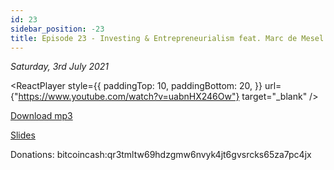 ```yaml
---
id: 23
sidebar_position: -23
title: Episode 23 - Investing & Entrepreneurialism feat. Marc de Mesel
---
```



_Saturday, 3rd July 2021_

<ReactPlayer
  style={{
    paddingTop: 10,
    paddingBottom: 20,
  }}
  url={"https://www.youtube.com/watch?v=uabnHX246Ow"}
  target="_blank"
/>

[Download mp3](https://drive.google.com/file/d/1s0to9O72GiWa4IW7U5iM-_dMdc1LFlkw/view?usp=sharing)

[Slides](https://docs.google.com/presentation/d/1FMb-L_Uk4r3G6cxh-74uPATIS-_LDd1fy0Ds9dem3Ig/edit?usp=sharing)

Donations: bitcoincash:qr3tmltw69hdzgmw6nvyk4jt6gvsrcks65za7pc4jx
